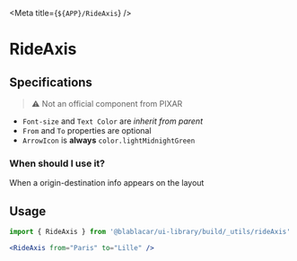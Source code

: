 

<Meta title={`${APP}/RideAxis`} />

# RideAxis

<Canvas>
  <Story name="Default">
    <RideAxis from="Düsseldorf International Airport, Düsseldorf" to="Cologne Bonn Airport, Köln" />
  </Story>
</Canvas>

## Specifications

> ⚠️ Not an official component from PIXAR

- `Font-size` and `Text Color` are _inherit from parent_
- `From` and `To` properties are optional
- `ArrowIcon` is **always** `color.lightMidnightGreen`

### When should I use it?

When a origin-destination info appears on the layout

## Usage

```jsx
import { RideAxis } from '@blablacar/ui-library/build/_utils/rideAxis'

<RideAxis from="Paris" to="Lille" />
```

<ArgsTable of={RideAxis} />
